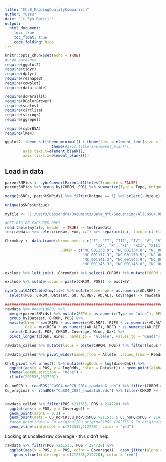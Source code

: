 ```yaml
---
title: "Chr8_MappingQualityComparison"
author: "Cass"
date: "`r Sys.Date()`"
output:
  html_document:
    toc: true
    toc_float: true
    code_folding: hide
---
```


```r
knitr::opts_chunk$set(echo = TRUE)
#Load packages
require(ggplot2)
require(tidyr)
require(dplyr)
require(reshape2)
require(cowplot)
require(data.table)

require(doParallel)
require(RColorBrewer)
require(scales)
require(circlize) 
require(stringr)
require(ggrepel)

require(cybrBSA)
require(lme4)

ggplot2::theme_set(theme_minimal() + theme(text = element_text(size = 10)) +
                     theme(#axis.title.x=element_blank(),
        axis.text.x=element_blank(),
        axis.ticks.x=element_blank()))
```

## Load in data

```r
parentSNPids <- cybrConvertParentalAlleles(Truncate = FALSE)
parentSNPids %>% group_by(CHROM, POS) %>% summarize(Type = Type, Unique = length(unique(Type))) -> pSNPs

merge(pSNPs, parentSNPids) %>% filter(Unique == 1) %>% select(-Unique) -> parentSNPids

unique(pSNPs$Unique)
```

```r
myfile <- "C:/Users/Cassandra/Documents/Data_NYU/Sequencing/AllCuSO4.REF.noMapQalFilter_NC_001140.6.SortedCat.vcf.output.table"

#GET RID OF EXCLUDED ONES
read.table(myfile, header = TRUE) -> testrawdata
testrawdata %>% select(CHROM, POS, ALT) %>% separate(ALT, into = c("First", "Second"), sep = ",") %>% na.omit() -> exclude

ChromKey <- data.frame(chromosomes = c("I", "II", "III", "IV", "V", "VI", "VII", "VIII",
                                         "IX", "X", "XI", "XII", "XIII", "XIV", "XV", "XVI", "M"),
                         CHROM = c("NC_001133.9", "NC_001134.8", "NC_001135.5", "NC_001136.10",
                                   "NC_001137.3", "NC_001138.5", "NC_001139.9", "NC_001140.6",
                                   "NC_001141.2", "NC_001142.9", "NC_001143.9", "NC_001144.5",
                                   "NC_001145.3", "NC_001146.8", "NC_001147.6", "NC_001148.4", "NC_001224.1"))

exclude %>% left_join(.,ChromKey) %>% select(-CHROM) %>% mutate(CHROM = chromosomes) %>% select(-chromosomes) -> exclude

exclude %>% mutate(locus = paste(CHROM, POS)) -> exclKEY

cybrInputGATKTable2(myfile) %>% mutate(Coverage = as.numeric(AD.REF) + as.numeric(AD.ALT)) %>%
  select(POS, CHROM, Dataset, GQ, AD.REF, AD.ALT, Coverage) -> rawdata

################################################################################
rawdata %>% #head(3000) %>%
  merge(parentSNPids) %>% mutate(REFW = as.numeric(Type == "Wine"), REFO = as.numeric(Type == "Oak")) %>%
  group_by(Dataset, CHROM, POS) %>%
  mutate(Wine = max(REFW * as.numeric(AD.REF), REFO * as.numeric(AD.ALT)),
         Oak = max(REFW * as.numeric(AD.ALT), REFO * as.numeric(AD.REF))) %>%
  select(Dataset, POS, CHROM, Coverage, Wine, Oak) %>%
  pivot_longer(c(Oak, Wine), names_to = "Allele", values_to = "Reads") -> rawdata_called

rawdata_called %>% mutate(locus = paste(CHROM, POS)) %>% filter(locus %in% exclKEY$locus == FALSE) %>% select(-locus) -> rawdata_called_ex

```

```r
rawdata_called %>% pivot_wider(names_from = Allele, values_from = Reads) -> Chr8_pivot

Chr8_pivot %>% unnest() %>% mutate(logOdds = log(Wine/Oak)) %>%
  ggplot(aes(x = POS, y = logOdds, color = Dataset)) + geom_point(alpha = 0.2) +
  theme(legend.position = "none") +
  xlim(c(202535,232720))

Cu_noPCR <- readRDS("CuSO4_noPCR_2024_rawdataG.rds") %>% filter(CHROM == "VIII")
Cu_original <- readRDS("CuSO4_2024_rawdataG.rds") %>% filter(CHROM == "VIII")


rawdata_called %>% filter(POS >211535, POS < 214720) %>%
  ggplot(aes(x = POS, y = Coverage)) +
  geom_point(alpha = 0.3) +
  geom_point(data = Cu_noPCR[Cu_noPCR$POS >211535 & Cu_noPCR$POS < 214720,], aes(x = POS, y = Coverage), color = "maroon", alpha = 0.5) +
  #geom_point(data = Cu_original[Cu_original$POS >202535 & Cu_original$POS < 222720,], aes(x = POS, y = Coverage), color = "blue", alpha = 0.1) +
  geom_vline(xintercept = c(212535,212720), color = "red")

```

Looking at uncalled raw coverage - this didn't help

```r
rawdata %>% filter(POS >211535, POS < 224720) %>%
  ggplot(aes(x = POS, y = POS, color = Coverage)) + geom_jitter(alpha = 0.1) +
    geom_vline(xintercept = c(212535,212720), color = "red")

```

